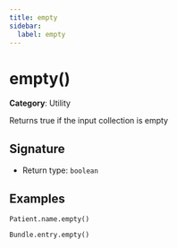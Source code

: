 ```yaml
---
title: empty
sidebar:
  label: empty
---
```


# empty()

**Category**: Utility

Returns true if the input collection is empty

## Signature

- Return type: `boolean`

## Examples

```fhirpath
Patient.name.empty()
```

```fhirpath
Bundle.entry.empty()
```


